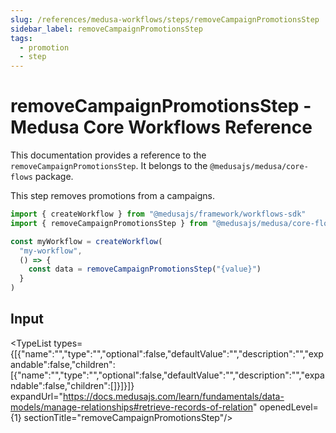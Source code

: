 ```yaml
---
slug: /references/medusa-workflows/steps/removeCampaignPromotionsStep
sidebar_label: removeCampaignPromotionsStep
tags:
  - promotion
  - step
---
```



# removeCampaignPromotionsStep - Medusa Core Workflows Reference

This documentation provides a reference to the `removeCampaignPromotionsStep`. It belongs to the `@medusajs/medusa/core-flows` package.

This step removes promotions from a campaigns.

```ts title="src/workflows/my-workflow.ts"
import { createWorkflow } from "@medusajs/framework/workflows-sdk"
import { removeCampaignPromotionsStep } from "@medusajs/medusa/core-flows"

const myWorkflow = createWorkflow(
  "my-workflow",
  () => {
    const data = removeCampaignPromotionsStep("{value}")
  }
)
```
  

## Input

<TypeList types={[{"name":"","type":"","optional":false,"defaultValue":"","description":"","expandable":false,"children":[{"name":"","type":"","optional":false,"defaultValue":"","description":"","expandable":false,"children":[]}]}]} expandUrl="https://docs.medusajs.com/learn/fundamentals/data-models/manage-relationships#retrieve-records-of-relation" openedLevel={1} sectionTitle="removeCampaignPromotionsStep"/>
